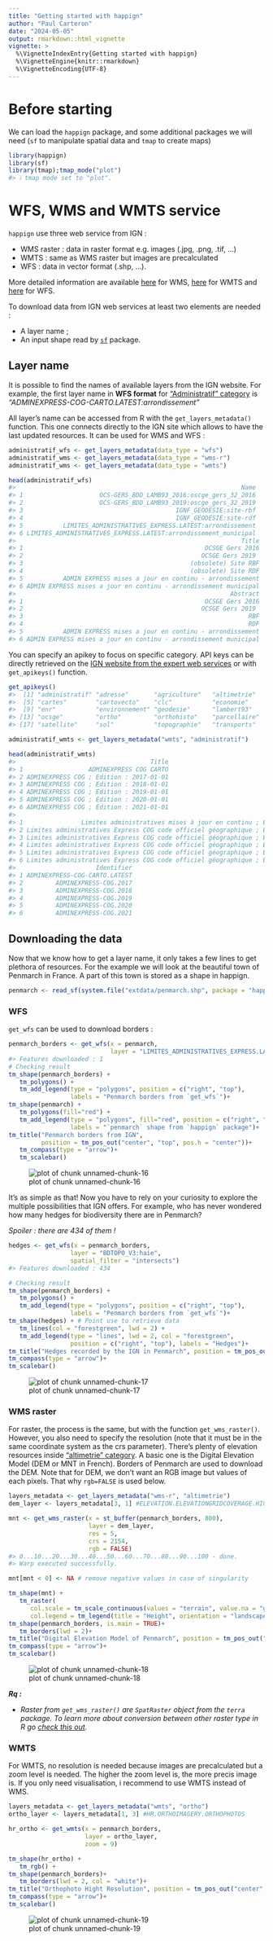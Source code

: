 ```yaml
---
title: "Getting started with happign"
author: "Paul Carteron"
date: "2024-05-05"
output: rmarkdown::html_vignette
vignette: >
  %\VignetteIndexEntry{Getting started with happign}
  %\VignetteEngine{knitr::rmarkdown}
  %\VignetteEncoding{UTF-8}
---
```




# Before starting

We can load the `happign` package, and some additional packages we will need (`sf` to manipulate spatial data and `tmap` to create maps)





``` r
library(happign)
library(sf)
library(tmap);tmap_mode("plot")
#> ℹ tmap mode set to "plot".
```


# WFS, WMS and WMTS service

`happign` use three web service from IGN :

*  WMS raster : data in raster format e.g. images (.jpg, .png, .tif, ...)
*  WMTS : same as WMS raster but images are precalculated
*  WFS : data in vector format (.shp, ...).

More detailed information are available [here](https://www.ogc.org/publications/standard/wms/) for WMS, [here](https://www.ogc.org/publications/standard/wmts/) for WMTS and [here](https://www.ogc.org/publications/standard/wfs/) for WFS.

To download data from IGN web services at least two elements are needed :

* A layer name ;
* An input shape read by [`sf`]( https://CRAN.R-project.org/package=sf) package.

## Layer name

It is possible to find the names of available layers from the IGN website. For example, the first layer name in **WFS format** for ["Administratif" category](https://geoservices.ign.fr/services-web-experts-administratif) is *"ADMINEXPRESS-COG-CARTO.LATEST:arrondissement"*

All layer's name can be accessed from R with the `get_layers_metadata()` function. This one connects directly to the IGN site which allows to have the last updated resources. It can be used for WMS and WFS :



``` r
administratif_wfs <- get_layers_metadata(data_type = "wfs")
administratif_wms <- get_layers_metadata(data_type = "wms-r")
administratif_wms <- get_layers_metadata(data_type = "wmts")

head(administratif_wfs)
#>                                                              Name
#> 1                     OCS-GERS_BDD_LAMB93_2016:oscge_gers_32_2016
#> 2                     OCS-GERS_BDD_LAMB93_2019:oscge_gers_32_2019
#> 3                                          IGNF_GEODESIE:site-rbf
#> 4                                          IGNF_GEODESIE:site-rdf
#> 5           LIMITES_ADMINISTRATIVES_EXPRESS.LATEST:arrondissement
#> 6 LIMITES_ADMINISTRATIVES_EXPRESS.LATEST:arrondissement_municipal
#>                                                              Title
#> 1                                                  OCSGE Gers 2016
#> 2                                                 OCSGE Gers 2019 
#> 3                                              (obsolete) Site RBF
#> 4                                              (obsolete) Site RDF
#> 5           ADMIN EXPRESS mises a jour en continu - arrondissement
#> 6 ADMIN EXPRESS mises a jour en continu - arrondissement municipal
#>                                                           Abstract
#> 1                                                  OCSGE Gers 2016
#> 2                                                 OCSGE Gers 2019 
#> 3                                                              RBF
#> 4                                                              RDF
#> 5           ADMIN EXPRESS mises a jour en continu - arrondissement
#> 6 ADMIN EXPRESS mises a jour en continu - arrondissement municipal
```

You can specify an apikey to focus on specific category. API keys can be directly retrieved on the [IGN website from the expert web services](https://geoservices.ign.fr/services-web-experts) or with `get_apikeys()` function.


``` r
get_apikeys()
#>  [1] "administratif" "adresse"       "agriculture"   "altimetrie"   
#>  [5] "cartes"        "cartovecto"    "clc"           "economie"     
#>  [9] "enr"           "environnement" "geodesie"      "lambert93"    
#> [13] "ocsge"         "ortho"         "orthohisto"    "parcellaire"  
#> [17] "satellite"     "sol"           "topographie"   "transports"

administratif_wmts <- get_layers_metadata("wmts", "administratif")

head(administratif_wmts)
#>                                     Title
#> 1                  ADMINEXPRESS COG CARTO
#> 2 ADMINEXPRESS COG ; Edition : 2017-01-01
#> 3 ADMINEXPRESS COG ; Edition : 2018-01-01
#> 4 ADMINEXPRESS COG ; Edition : 2019-01-01
#> 5 ADMINEXPRESS COG ; Edition : 2020-01-01
#> 6 ADMINEXPRESS COG ; Edition : 2021-01-01
#>                                                                                Abstract
#> 1                Limites administratives mises à jour en continu ; Edition : 2025-01-01
#> 2 Limites administratives Express COG code officiel géographique ; Edition : 2017-01-01
#> 3 Limites administratives Express COG code officiel géographique ; Edition : 2018-01-01
#> 4 Limites administratives Express COG code officiel géographique ; Edition : 2019-01-01
#> 5 Limites administratives Express COG code officiel géographique ; Edition : 2020-01-01
#> 6 Limites administratives Express COG code officiel géographique ; Edition : 2021-01-01
#>                      Identifier
#> 1 ADMINEXPRESS-COG-CARTO.LATEST
#> 2         ADMINEXPRESS-COG.2017
#> 3         ADMINEXPRESS-COG.2018
#> 4         ADMINEXPRESS-COG.2019
#> 5         ADMINEXPRESS-COG.2020
#> 6         ADMINEXPRESS-COG.2021
```

## Downloading the data

Now that we know how to get a layer name, it only takes a few lines to get plethora of resources. For the example we will look at the beautiful town of Penmarch in France. A part of this town is stored as a shape in happign.


``` r
penmarch <- read_sf(system.file("extdata/penmarch.shp", package = "happign"))
```

### WFS

`get_wfs` can be used to download borders :


``` r
penmarch_borders <- get_wfs(x = penmarch,
                            layer = "LIMITES_ADMINISTRATIVES_EXPRESS.LATEST:commune")
#> Features downloaded : 1
# Checking result
tm_shape(penmarch_borders) +
   tm_polygons() +
   tm_add_legend(type = "polygons", position = c("right", "top"),
                 labels = "Penmarch borders from `get_wfs`")+
tm_shape(penmarch) +
   tm_polygons(fill="red") +
   tm_add_legend(type = "polygons", fill="red", position = c("right", "top"),
                 labels = "`penmarch` shape from `happign` package")+
tm_title("Penmarch borders from IGN",
         position = tm_pos_out("center", "top", pos.h = "center"))+
   tm_compass(type = "arrow")+
   tm_scalebar()
```

![plot of chunk unnamed-chunk-16](figure/unnamed-chunk-16-1.png)

It's as simple as that!
Now you have to rely on your curiosity to explore the multiple possibilities that IGN offers. For example, who has never wondered how many hedges for biodiversity there are in Penmarch?

*Spoiler : there are 434 of them !*



``` r
hedges <- get_wfs(x = penmarch_borders,
                 layer = "BDTOPO_V3:haie",
                 spatial_filter = "intersects")
#> Features downloaded : 434

# Checking result
tm_shape(penmarch_borders) +
   tm_polygons() +
   tm_add_legend(type = "polygons", position = c("right", "top"),
                 labels = "Penmarch borders from `get_wfs`")+
tm_shape(hedges) + # Point use to retrieve data
   tm_lines(col = "forestgreen", lwd = 2) +
   tm_add_legend(type = "lines", lwd = 2, col = "forestgreen",
                 position = c("right", "top"), labels = "Hedges")+
tm_title("Hedges recorded by the IGN in Penmarch", position = tm_pos_out("center", "top", pos.h = "center"))+
tm_compass(type = "arrow")+
tm_scalebar()
```

![plot of chunk unnamed-chunk-17](figure/unnamed-chunk-17-1.png)

### WMS raster

For raster, the process is the same, but with the function `get_wms_raster()`. However, you also need to specify the resolution (note that it must be in the same coordinate system as the crs parameter). There's plenty of elevation resources inside ["altimetrie" category](https://geoservices.ign.fr/services-web-experts-altimetrie). A basic one is the Digital Elevation Model (DEM or MNT in French). Borders of Penmarch are used to download the DEM. Note that for DEM, we don't want an RGB image but values of each pixels. That why `rgb=FALSE` is used below.



``` r
layers_metadata <- get_layers_metadata("wms-r", "altimetrie")
dem_layer <- layers_metadata[3, 1] #ELEVATION.ELEVATIONGRIDCOVERAGE.HIGHRES

mnt <- get_wms_raster(x = st_buffer(penmarch_borders, 800),
                      layer = dem_layer,
                      res = 5,
                      crs = 2154,
                      rgb = FALSE)
#> 0...10...20...30...40...50...60...70...80...90...100 - done.
#> Warp executed successfully.

mnt[mnt < 0] <- NA # remove negative values in case of singularity

tm_shape(mnt) +
   tm_raster(
      col.scale = tm_scale_continuous(values = "terrain", value.na = "grey"),
      col.legend = tm_legend(title = "Height", orientation = "landscape"))+
tm_shape(penmarch_borders, is.main = TRUE)+
   tm_borders(lwd = 2)+
tm_title("Digital Elevation Model of Penmarch", position = tm_pos_out("center", "top", pos.h = "center"))+
tm_compass(type = "arrow")+
tm_scalebar()
```

![plot of chunk unnamed-chunk-18](figure/unnamed-chunk-18-1.png)

__*Rq :*__

 * *Raster from `get_wms_raster()` are `SpatRaster` object from the `terra` package. To learn more about conversion between other raster type in R go [check this out](https://geocompx.org/post/2021/spatial-classes-conversion/).*

### WMTS

For WMTS, no resolution is needed because images are precalculated but a zoom level is needed. The higher the zoom level is, the more precis image is. If you only need visualisation, i recommend to use WMTS instead of WMS.



``` r
layers_metadata <- get_layers_metadata("wmts", "ortho")
ortho_layer <- layers_metadata[1, 3] #HR.ORTHOIMAGERY.ORTHOPHOTOS

hr_ortho <- get_wmts(x = penmarch_borders,
                     layer = ortho_layer,
                     zoom = 9)

tm_shape(hr_ortho) +
   tm_rgb() +
tm_shape(penmarch_borders)+
   tm_borders(lwd = 2, col = "white")+
tm_title("Orthophoto Hight Resolution", position = tm_pos_out("center", "top", pos.h = "center"))+
tm_compass(type = "arrow")+
tm_scalebar()
```

![plot of chunk unnamed-chunk-19](figure/unnamed-chunk-19-1.png)
